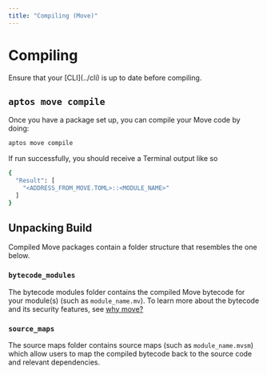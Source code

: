 ```yaml
---
title: "Compiling (Move)"
---
```



# Compiling

<Callout>
Ensure that your [CLI](../cli) is up to date before compiling.
</Callout>

## `aptos move compile`

Once you have a package set up, you can compile your Move code by doing:

```bash filename="Terminal"
aptos move compile
```

If run successfully, you should receive a Terminal output like so

```bash filename="Terminal"
{
  "Result": [
    "<ADDRESS_FROM_MOVE.TOML>::<MODULE_NAME>"
  ]
}
```

## Unpacking Build

Compiled Move packages contain a folder structure that resembles the one below. 

<FileTree>
  <FileTree.Folder name="build" defaultOpen>
    <FileTree.Folder name="package_name" defaultOpen active>
      <FileTree.Folder name="bytecode_modules" defaultOpen>
        <FileTree.Folder name="dependencies" defaultOpen></FileTree.Folder>
        <FileTree.File name="module_name.mv" active></FileTree.File>
      </FileTree.Folder>
      <FileTree.Folder name="source_maps" defaultOpen>
        <FileTree.Folder name="dependencies" defaultOpen></FileTree.Folder>
        <FileTree.File name="module_name.mvsm" active></FileTree.File>
      </FileTree.Folder>
      <FileTree.Folder name="sources" defaultOpen>
        <FileTree.Folder name="dependencies" defaultOpen></FileTree.Folder>
        <FileTree.File name="module_name.move" active></FileTree.File>
      </FileTree.Folder>
      <FileTree.File name="BuildInfo.yaml"></FileTree.File>
    </FileTree.Folder>
  </FileTree.Folder>
  <FileTree.Folder name="scripts" defaultOpen></FileTree.Folder>
  <FileTree.Folder name="sources" defaultOpen>
    <FileTree.File name="module_name.move" active></FileTree.File>
  </FileTree.Folder>
  <FileTree.Folder name="tests" defaultOpen></FileTree.Folder>
  <FileTree.File name="Move.toml" />
</FileTree>

### `bytecode_modules`

The bytecode modules folder contains the compiled Move bytecode for your module(s) (such as `module_name.mv`).
To learn more about the bytecode and its security features, see [why move?](./why-move)

### `source_maps`

The source maps folder contains source maps (such as `module_name.mvsm`) which allow
users to map the compiled bytecode back to the source code and relevant dependencies.


